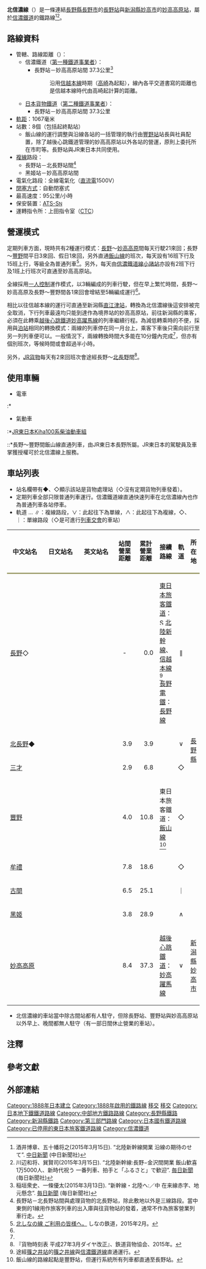 {{Infobox 鐵道路線
|日文原名=北しなの線
|平假名=きたしなのせん
|羅馬拼音=Kita-Shinano sen
|路線名稱=[[File:Shinano_Railway_Symbolmark.svg|25px]] 北信濃線
|路線顏色=#999966
|圖片=Shinano railway 115kei north shinano line.JPG
|圖片大小=300px
|圖片說明=北信濃線行走，信濃鐵道的{{link-ja|國鐵115系電力動車組|国鉄115系電車|115系}}電車<br />（墨姬－妙高高原）
|所在地={{JPN}}{{flag|長野縣}}、{{flag|新潟縣}}
|起點=[[長野站|長野站]]
|終點=[[妙高高原站|妙高高原站]]
|站數=8個
|通車=1888年5月1日
|項目1=經營移管
|日期1=2015年3月14日
|擁有者=[[鐵道省_(日本)|鐵道局]]→[[遞信省_(日本)|鐵道廳→遞信省→鐵道作業局→帝國鐵道廳]]→[[鐵道省_(日本)|鐵道院→鐵道省]]→<br />[[運輸通信省_(日本)|運輸通信省]]→[[運輸省|運輸省]]→<br />[[日本國有鐵道|日本國有鐵道]]（國鐵）→<br />[[東日本旅客鐵道|東日本旅客鐵道]]（JR東日本）→<br />[[信濃鐵道|信濃鐵道]]
|營運者=信濃鐵道<br />（第1種鐵道事業者）<br />[[日本貨物鐵道|日本貨物鐵道]]（JR貨物）<br />（第2種鐵道事業者）
|使用車輛=參見[[#使用車輛|使用車輛]]
|路線距離=37.3公里
|軌距=1,067毫米
|軌道數量=[[單線鐵路|單線]]（長野－北長野，黑姬－妙高高原間是[[複線鐵路|複線]]）
|電氣化方式=[[直流電|直流電]]1,500 [[伏特|V]] [[高架電纜|高架電纜]]
|最高速度=95公里/小時
|路線圖={{北信濃線RDT}}
}}

'''北信濃線'''（{{jpn|j=北しなの線|hg=きたしなのせん|rm=Kita-Shinano sen|f=y}}）是一條連結[[長野縣|長野縣]][[長野市|長野市]]的[[長野站|長野站]]與[[新潟縣|新潟縣]][[妙高市|妙高市]]的[[妙高高原站|妙高高原站]]，屬於[[信濃鐵道|信濃鐵道]]的鐵路線<ref name="chunichi-np-2015-3-15">酒井博章、五十幡将之(2015年3月15日). “北陸新幹線開業 沿線の期待のせて”. [[中日新聞|中日新聞]] (中日新聞社)</ref><ref name="mainichi-np-2015-3-15-nagano">川辺和将、巽賢司(2015年3月15日). “北陸新幹線:長野−金沢間開業 飯山歓喜 1万5000人、新時代祝う 一番列車、拍手と「ふるさと」で歓迎”. [[毎日新聞|毎日新聞]] (毎日新聞社)</ref>。

== 路線資料 ==
* 管轄、路線距離（{{link-ja|營業距離|営業キロ}}）：
** 信濃鐵道（[[鐵路公司|第一種鐵道事業者]]）：
*** 長野站－妙高高原站間 37.3公里<ref name="mainichi-np-2015-3-13">稲垣衆史、一條優太(2015年3月13日). “新幹線・北陸へ:／中 在来線赤字、地元懸念”. [[毎日新聞|毎日新聞]] (毎日新聞社)</ref>
***:{{link-ja|距離標|距離標}}沿用[[信越本線|信越本線]]時期（[[高崎站_(日本)|高崎]]為起點），線內各平交道書寫的距離也是信越本線時代由高崎起計算的距離。
** [[日本貨物鐵道|日本貨物鐵道]]（[[鐵路公司|第二種鐵道事業者]]）：
*** 長野站－妙高高原站間 37.3公里
* [[軌距|軌距]]：1067毫米
* 站數：8個（包括起終點站）
** 飯山線的運行調整與沿線各站的一括管理的執行由[[豐野站|豐野站]]站長與社員配置，除了越後心跳鐵道管理的妙高高原站以外各站的營運，原則上委托所在市町等。長野站與JR東日本共同使用。
* [[複線鐵路|複線]]路段：
** 長野站－北長野站間<ref group="注">長野站－北長野站間與{{link-ja|長野綜合車輛中心|長野総合車両センター}}處理貨物的北長野站，除此敷地以外是三線路段。當中東側的1線用作旅客列車的出入庫與往貨物站的發着，通常不作為旅客營業列車行走。</ref>
** 黑姬站－妙高高原站間
* 電氣化路段：全線電氣化（[[直流電|直流電]]1500V）
* [[閉塞_(鐵路)|閉塞方式]]：自動閉塞式
* 最高速度：95公里/小時
* 保安裝置：[[自動列車停止裝置|ATS-S<small>N</small>]]
* 運轉指令所：上田指令室（[[列車集中制御裝置|CTC]]）

==營運模式==
定期列車方面，現時共有2種運行模式：[[長野站|長野]]～[[妙高高原站|妙高高原]]間每天行駛21來回；長野～[[豐野站|豐野]]間平日3來回、假日1來回，另外直通[[飯山線|飯山線]]的班次，每天設有16班下行及15班上行，等級全為普通列車<ref name="shinano1">[http://www.shinanorailway.co.jp/news/docs/%E5%8C%97%E3%81%97%E3%81%AA%E3%81%AE%E7%B7%9A%20%E4%BD%8F%E6%B0%91%E8%AA%AC%E6%98%8E%E4%BC%9A%E8%B3%87%E6%96%99%E3%80%90%E9%81%8B%E8%B3%83%E8%A8%82%E6%AD%A3%E7%89%88%E3%80%91.pdf 北しなの線 ご利用の皆様へ，] {{Wayback|url=http://www.shinanorailway.co.jp/news/docs/%E5%8C%97%E3%81%97%E3%81%AA%E3%81%AE%E7%B7%9A%20%E4%BD%8F%E6%B0%91%E8%AA%AC%E6%98%8E%E4%BC%9A%E8%B3%87%E6%96%99%E3%80%90%E9%81%8B%E8%B3%83%E8%A8%82%E6%AD%A3%E7%89%88%E3%80%91.pdf |date=20150318182055 }}しなの鉄道，2015年2月。{{ja}}</ref>。另外，每天由[[信濃鐵道線|信濃鐵道線]][[小諸站|小諸站]]亦設有2班下行及1班上行班次可直通至妙高高原站。

全線採用[[一人控制|一人控制]]運作模式，以3輛編成的列車行駛，但在早上繁忙時間，長野～妙高高原及長野～豐野間各1來回會增結至5輛編成運行<ref name="shinano1"/>。

相比以往信越本線的運行可直通至新潟縣[[直江津站|直江津站]]，轉換為北信濃線後這安排被完全取消，下行列車最遠均只能到達作為境界站的妙高高原站，前往新潟縣的乘客，必須在此轉乘[[越後心跳鐵道|越後心跳鐵道]][[妙高躍馬線|妙高躍馬線]]的列車繼續行程。為減低轉乘時的不便，採用與[[泊站_(富山縣)|泊站]]相同的轉換模式：兩線的列車停在同一月台上，乘客下車後只需向前行至另一列列車便可以。一般情況下，兩線轉換時間大多能在10分鐘內完成<ref name="shinano1"/>，但亦有個別班次，等候時間或會超過半小時。

另外，[[JR貨物|JR貨物]]每天有2來回班次會途經長野～[[北長野站|北長野]]間<ref>『貨物時刻表 平成27年3月ダイヤ改正』、鉄道貨物協会、2015年。</ref>。

== 使用車輛 ==
*電車
:*{{link-ja|國鉄115系電車|國鉄115系電車|信濃鐵道115系}}
*氣動車
:*[[JR東日本Kiha100系柴油動車組|JR東日本Kiha100系柴油動車組]]
::*長野～豐野間飯山線直通列車，由JR東日本長野{{link-ja|長野綜合車輛中心|長野総合車両センター}}所屬。JR東日本的駕駛員及車掌獲授權可於北信濃線上服務。

== 車站列表 ==
* 站名欄帶有◆、◇顯示該站是貨物處理站（◇沒有定期貨物列車發着）。
* 定期列車全部只限普通列車運行。信濃鐵道線直通快速列車在北信濃線內也作為普通列車各站停車。
* 軌道 … ∥：複線路段，∨：此起往下為單線，∧：此起往下為複線，◇、｜：單線路段（◇是可進行[[列車交會|列車交會]]的車站）

{|class="wikitable" rules="all"
|-
!style="width:5em; border-bottom:3px solid #999966;"|中文站名
!style="width:5em; border-bottom:3px solid #999966;"|日文站名
!style="width:5em; border-bottom:3px solid #999966;"|英文站名
!style="width:2.5em; line-height:1.2em; border-bottom:3px solid #999966;"|站間營業距離
!style="width:2.5em; line-height:1.2em; border-bottom:3px solid #999966;"|累計營業距離
!style="border-bottom:3px solid #999966;"|接續路線
!style="width:1em; border-bottom:3px solid #999966;"|軌道
!colspan="3" style="border-bottom:3px solid #999966;"|所在地
|-
|[[長野站|長野]]◇
|{{lang|ja|長野}}
|{{lang|en|Nagano}}
|style="text-align:center;"| -
|style="text-align:right;"|0.0
|[[東日本旅客鐵道|東日本旅客鐵道]]：[[File:Shinkansen-E.svg|15px]][[北陸新幹線|北陸新幹線]]、{{Color|#00B3E6|■}}[[信越本線|信越本線]]<ref group="***">途經[[篠之井站|篠之井站]]的{{Color|#f15a22|■}}[[篠之井線|篠之井線]]與{{Color|#f0a401|■}}[[信濃鐵道線|信濃鐵道線]]直通運行。</ref><br />[[長野電鐵|長野電鐵]]：{{Color|#ff0000|■}}[[長野線_(長野電鐵)|長野線]]
|style="text-align:center;"|∥
|rowspan="7" style="text-align:center; width:1em;"|[[長野縣|長野縣]]
|colspan="2" rowspan="4"|[[長野市|長野市]]
|-
|[[北長野站|北長野]]◆
|{{lang|ja|北長野}}
|{{lang|en|Kita-Nagano}}
|style="text-align:right;"|3.9
|style="text-align:right;"|3.9
| 
|style="text-align:center;"|∨
|-
|[[三才站|三才]]
|{{lang|en|三才}}
|{{lang|en|Sansai}}
|style="text-align:right;"|2.9
|style="text-align:right;"|6.8
| 
|style="text-align:center;"|◇
|-
|[[豐野站|豐野]]
|{{lang|ja|豊野}}
|{{lang|en|Toyono}}
|style="text-align:right;"|4.0
|style="text-align:right;"|10.8
|東日本旅客鐵道：{{Color|#7BC24B|■}}[[飯山線|飯山線]]<ref group="***">飯山線的路線起點是豐野站，但運行系統所有列車都直通至長野站。</ref>
|style="text-align:center;"|◇
|-
|[[牟禮站|牟禮]]
|{{lang|ja|牟礼}}
|{{lang|en|Mure}}
|style="text-align:right;"|7.8
|style="text-align:right;"|18.6
| 
|style="text-align:center;"|◇
|rowspan="3" style="width:1em; line-height:1em;"|[[上水內郡|上水內郡]]
|style="white-space:nowrap;"|[[飯綱町|飯綱町]]
|-
|[[古間站|古間]]
|{{lang|ja|古間}}
|{{lang|en|Furuma}}
|style="text-align:right;"|6.5
|style="text-align:right;"|25.1
| 
|style="text-align:center;"|｜
|rowspan="2"|[[信濃町|信濃町]]
|-
|[[黑姬站|黑姬]]
|{{lang|ja|黒姫}}
|{{lang|en|Kurohime}}
|style="text-align:right;"|3.8
|style="text-align:right;"|28.9
| 
|style="text-align:center;"|∧
|-
|[[妙高高原站|妙高高原]]
|{{lang|ja|妙高高原}}
|{{lang|en|Myōkō-Kōgen}}
|style="text-align:right;"|8.4
|style="text-align:right;"|37.3
|[[越後心跳鐵道|越後心跳鐵道]]：{{Color|#35c98e|■}}[[妙高躍馬線|妙高躍馬線]]
|style="text-align:center;"|∨
|colspan="3" rowspan="1"|[[新潟縣|新潟縣]][[妙高市|妙高市]]
|}
*北信濃線的車站當中除古間站都有人駐守，但除長野站、豐野站與妙高高原站以外早上、晚間都無人駐守（有一部日間休止營業的車站）。
{{Reflist|group="***"}}

==注釋==
{{Reflist|group=注}}

==參考文獻==
{{reflist}}
{{Commons|Category:Shinatetsu Kita-Shinano Line}}
{{DEFAULTSORT:Kita-Shinano Line}}
==外部連結==
{{新潟大眾運輸}}
{{長野大眾運輸}}
{{北信濃線}}
{{Portal bar|日本|日本鐵路|新潟|長野|鐵路|城市軌道交通}}
[[Category:1888年日本建立|Category:1888年日本建立]]
[[Category:1888年啟用的鐵路線|Category:1888年啟用的鐵路線]]
[[Category:2015年日本建立|移交]]
[[Category:2015年啟用的鐵路線|移交]]
[[Category:日本地下鐵鐵道路線|Category:日本地下鐵鐵道路線]]
[[Category:中部地方鐵路路線|Category:中部地方鐵路路線]]
[[Category:長野縣鐵路|Category:長野縣鐵路]]
[[Category:新潟縣鐵路|Category:新潟縣鐵路]]
[[Category:第三部門路線|Category:第三部門路線]]
[[Category:日本國有鐵道路線|Category:日本國有鐵道路線]]
[[Category:已停用的東日本旅客鐵道路線|Category:已停用的東日本旅客鐵道路線]]
[[Category:信濃鐵道|Category:信濃鐵道]]